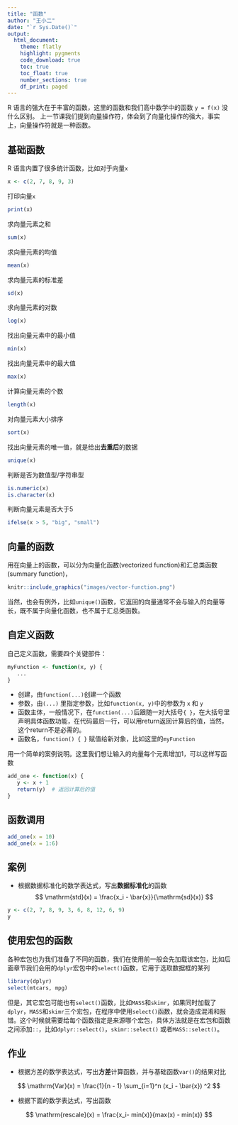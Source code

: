 ```yaml
---
title: "函数"
author: "王小二"
date: "`r Sys.Date()`"
output: 
  html_document:
    theme: flatly
    highlight: pygments
    code_download: true
    toc: true
    toc_float: true
    number_sections: true
    df_print: paged
---
```





R 语言的强大在于丰富的函数，这里的函数和我们高中数学中的函数 `y = f(x)` 没什么区别。
上一节课我们提到向量操作符，体会到了向量化操作的强大，事实上，向量操作符就是一种函数。

## 基础函数

R 语言内置了很多统计函数，比如对于向量`x`
```r
x <- c(2, 7, 8, 9, 3)
```

打印向量`x`
```r
print(x)
```

求向量元素之和
```r
sum(x)
```

求向量元素的均值
```r
mean(x)
```

求向量元素的标准差
```r
sd(x)
```

求向量元素的对数
```r
log(x)
```


找出向量元素中的最小值
```r
min(x)
```

找出向量元素中的最大值
```r
max(x)
```

计算向量元素的个数
```r
length(x)
```

对向量元素大小排序
```r
sort(x)
```

找出向量元素的唯一值，就是给出**去重后**的数据
```r
unique(x)
```


判断是否为数值型/字符串型
```r
is.numeric(x)
is.character(x)
```

判断向量元素是否大于5

```r
ifelse(x > 5, "big", "small")
```

## 向量的函数

用在向量上的函数，可以分为向量化函数(vectorized function)和汇总类函数(summary function)，

```r
knitr::include_graphics("images/vector-function.png")
```

当然，也会有例外，比如`unique()`函数，它返回的向量通常不会与输入的向量等长，既不属于向量化函数，也不属于汇总类函数。




## 自定义函数

自己定义函数，需要四个关键部件：

```r
myFunction <- function(x, y) {
   ...
}
```


- 创建，由`function(...)`创建一个函数
- 参数，由`(...)` 里指定参数，比如`function(x, y)`中的参数为 `x` 和 `y`
- 函数主体，一般情况下，在`function(...)`后跟随一对大括号`{ }`，在大括号里声明具体函数功能，在代码最后一行，可以用return返回计算后的值，当然，这个return不是必需的。
- 函数名，`function() { }` 赋值给新对象，比如这里的`myFunction`

用一个简单的案例说明。这里我们想让输入的向量每个元素增加1，可以这样写函数
```r
add_one <- function(x) {
   y <- x + 1
   return(y)  # 返回计算后的值
}
```


## 函数调用
```r
add_one(x = 10)
add_one(x = 1:6)
```



## 案例

- 根据数据标准化的数学表达式，写出**数据标准化**的函数
$$
\mathrm{std}(x) = \frac{x_i - \bar{x}}{\mathrm{sd}(x)}  
$$



```r
y <- c(2, 7, 8, 9, 3, 6, 8, 12, 6, 9)
y
```


## 使用宏包的函数

各种宏包也为我们准备了不同的函数，我们在使用前一般会先加载该宏包，比如后面章节我们会用的`dplyr`宏包中的`select()`函数，它用于选取数据框的某列
```r
library(dplyr)
select(mtcars, mpg)
```

但是，其它宏包可能也有`select()`函数，比如`MASS`和`skimr`，如果同时加载了`dplyr`，`MASS`和`skimr`三个宏包，在程序中使用`select()`函数，就会造成混淆和报错。这个时候就需要给每个函数指定是来源哪个宏包，具体方法就是在宏包和函数之间添加`::`，比如`dplyr::select()`，`skimr::select()` 或者`MASS::select()`。





## 作业

- 根据方差的数学表达式，写出**方差**计算函数，并与基础函数`var()`的结果对比

$$
\mathrm{Var}(x) = \frac{1}{n - 1} \sum_{i=1}^n (x_i - \bar{x}) ^2 
$$



- 根据下面的数学表达式，写出函数

$$
\mathrm{rescale}(x) = \frac{x_i- min(x)}{max(x) - min(x)} 
$$



